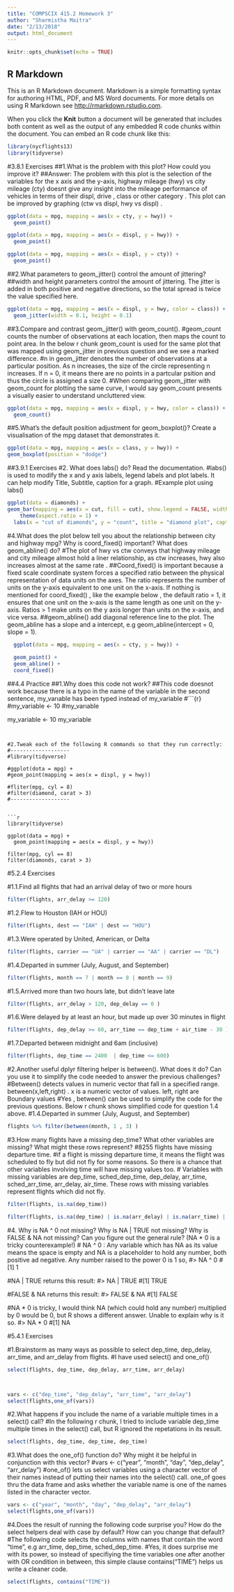 ```yaml
---
title: "COMPSCIX 415.2 Homework 3"
author: "Sharmistha Maitra"
date: "2/13/2018"
output: html_document
---
```


```r
knitr::opts_chunk$set(echo = TRUE)
```

## R Markdown

This is an R Markdown document. Markdown is a simple formatting syntax for authoring HTML, PDF, and MS Word documents. For more details on using R Markdown see <http://rmarkdown.rstudio.com>.

When you click the **Knit** button a document will be generated that includes both content as well as the output of any embedded R code chunks within the document. You can embed an R code chunk like this:

```r
library(nycflights13)
library(tidyverse)
```



#3.8.1 Exercises
##1.What is the problem with this plot? How could you improve it?
##Answer: The problem with this plot is the selection of the variables for the x axis and the y-axis, highway mileage (hwy) vs city mileage (cty) doesnt give any insight into the mileage performance of vehicles in terms of their displ, drive , class or other category . This plot can be improved by graphing (ctw vs displ, hwy vs displ) .
```r
ggplot(data = mpg, mapping = aes(x = cty, y = hwy)) + 
  geom_point()

ggplot(data = mpg, mapping = aes(x = displ, y = hwy)) + 
  geom_point()

ggplot(data = mpg, mapping = aes(x = displ, y = cty)) + 
  geom_point()
```


##2.What parameters to geom_jitter() control the amount of jittering?
##width and height parameters control the amount of jittering. 	The jitter is added in both positive and negative directions, so the total spread is twice the value specified here.

```r
ggplot(data = mpg, mapping = aes(x = displ, y = hwy, color = class)) + 
  geom_jitter(width = 0.1, height = 0.1)
```


##3.Compare and contrast geom_jitter() with geom_count().
#geom_count counts the number of observations at each location, then maps the count to point area. In the below r chunk geom_count is used for the same plot that was mapped using geom_jitter in previous question and we see a marked difference. 
#n in geom_jitter denotes the number of observations at a particular position. As n increases, the size of the circle representing n increases. If n = 0, it means there are no points in a partcular psition and thus the circle is assigned a size 0.
#When comparing geom_jitter with geom_count for plotting the same curve, I would say geom_count presents a visually easier to understand uncluttered view.
```r
ggplot(data = mpg, mapping = aes(x = displ, y = hwy, color = class)) + 
  geom_count()
```

##5.What’s the default position adjustment for geom_boxplot()? Create a visualisation of the mpg dataset that demonstrates it.
```r
ggplot(data = mpg, mapping = aes(x = class, y = hwy)) +
geom_boxplot(position = "dodge") 

```

##3.9.1 Exercises
#2. What does labs() do? Read the documentation.
#labs() is used to modify the x and y axis labels, legend labels and plot labels. It can help modify Title, Subtitle, caption for a graph.
#Example plot using labs()
```r
ggplot(data = diamonds) + 
geom_bar(mapping = aes(x = cut, fill = cut), show.legend = FALSE, width = 1) +
    theme(aspect.ratio = 1) +
  labs(x = "cut of diamonds", y = "count", title = "diamond plot", caption = "based on analysis")
```


#4.What does the plot below tell you about the relationship between city and highway mpg? Why is coord_fixed() important? What does geom_abline() do?
#The plot of hwy vs ctw conveys that highway mileage and city mileage almost hold a liner relationship, as ctw increases, hwy also increases almost at the same rate . 
##Coord_fixed() is important because a fixed scale coordinate system forces a specified ratio between the physical representation of data units on the axes. The ratio represents the number of units on the y-axis equivalent to one unit on the x-axis. If nothing is mentioned for coord_fixed() , like the example below , the default ratio = 1, it ensures that one unit on the x-axis is the same length as one unit on the y-axis. Ratios > 1 make units on the y axis longer than units on the x-axis, and vice versa. 
##geom_abline() add diagonal reference line to the plot. The geom_abline has a slope and a intercept, e.g  geom_abline(intercept = 0, slope = 1).

```r
  ggplot(data = mpg, mapping = aes(x = cty, y = hwy)) +
  
  geom_point() +
  geom_abline() +
  coord_fixed()
```


##4.4 Practice
##1.Why does this code not work?
##This code doesnot work because there is a typo in the name of the variable in the second sentence, my_varıable has been typed instead of my_variable
#```{r}
#my_variable <- 10
#my_varıable

my_variable <- 10
my_variable

```


#2.Tweak each of the following R commands so that they run correctly:
#-------------------
#library(tidyverse)

#ggplot(dota = mpg) + 
#geom_point(mapping = aes(x = displ, y = hwy))

#fliter(mpg, cyl = 8)
#filter(diamond, carat > 3)
#-------------------


```r
library(tidyverse)

ggplot(data = mpg) + 
  geom_point(mapping = aes(x = displ, y = hwy))

filter(mpg, cyl == 8)
filter(diamonds, carat > 3)
```


#5.2.4 Exercises



#1.1.Find all flights that had an arrival delay of two or more hours
```r
filter(flights, arr_delay >= 120)
```

#1.2.Flew to Houston (IAH or HOU)
```r
filter(flights, dest == "IAH" | dest == "HOU")
```

#1.3.Were operated by United, American, or Delta
```r
filter(flights, carrier == "UA" | carrier == "AA" | carrier == "DL")
```

#1.4.Departed in summer (July, August, and September)
```r
filter(flights, month == 7 | month == 8 | month == 9)
```

#1.5.Arrived more than two hours late, but didn’t leave late
```r
filter(flights, arr_delay > 120, dep_delay == 0 )
```

#1.6.Were delayed by at least an hour, but made up over 30 minutes in flight
```r
filter(flights, dep_delay >= 60, arr_time == dep_time + air_time - 30 )
```

#1.7.Departed between midnight and 6am (inclusive)
```r
filter(flights, dep_time == 2400  | dep_time <= 600)
```

#2.Another useful dplyr filtering helper is between(). What does it do? Can you use it to simplify the code needed to answer the previous challenges?
#Between() detects values in numeric vector that fall in a specified range. between(x,left,right) . x	is a numeric vector of values. left, right are Boundary values
#Yes , between() can be used to simplify the code for the previous questions. Below r chunk shows simplified code for question 1.4 above.
#1.4.Departed in summer (July, August, and September)


```r
flights %>% filter(between(month, 1 , 3) )
```


#3.How many flights have a missing dep_time? What other variables are missing? What might these rows represent?
#8255 flights have missing departure time.
#if a flight is missing departure time, it means the flight was scheduled to fly but did not fly for some reasons. So there is a chance that other variables involving time will have missing values too.
# Variables with missing variables are dep_time, sched_dep_time, dep_delay, arr_time, sched_arr_time, arr_delay, air_time. These rows with missing variables represent flights which did not fly.
```r
filter(flights, is.na(dep_time))

filter(flights, is.na(dep_time) | is.na(arr_delay) | is.na(arr_time) | is.na(dep_delay))
```


#4. Why is NA ^ 0 not missing? Why is NA | TRUE not missing? Why is FALSE & NA not missing? Can you figure out the general rule? (NA * 0 is a tricky counterexample!)
# NA ^ 0 : Any variable which has NA as its value means the space is empty and NA is a placeholder to hold any number, both positive ad negative. Any number raised to the power 0 is 1 so, 
#> NA ^ 0
#[1] 1

#NA | TRUE returns this result:
#> NA | TRUE
#[1] TRUE

#FALSE & NA returns this result:
#> FALSE & NA
#[1] FALSE

#NA * 0 is tricky, I would think NA (which could hold any number) multiplied by 0 would be 0, but R shows a different answer. Unable to explain why is it so.
#> NA * 0
#[1] NA




#5.4.1 Exercises

#1.Brainstorm as many ways as possible to select dep_time, dep_delay, arr_time, and arr_delay from flights.
#I have used select() and one_of()


```r
select(flights, dep_time, dep_delay, arr_time, arr_delay)



vars <- c("dep_time", "dep_delay", "arr_time", "arr_delay")
select(flights,one_of(vars))

```


#2.What happens if you include the name of a variable multiple times in a select() call?
#In the following r chunk, I tried to include variable dep_time multiple times in the select() call, but R ignored the repetations in its result. 
```r
select(flights, dep_time, dep_time, dep_time)
```

#3.What does the one_of() function do? Why might it be helpful in conjunction with this vector?
#vars <- c("year", "month", "day", "dep_delay", "arr_delay")
#one_of() lets us select variables using a character vector of their names instead of putting their names into the select() call. one_of goes thru the data frame and asks whether the variable name is one of the names listed in the character vector.
```r
vars <- c("year", "month", "day", "dep_delay", "arr_delay")
select(flights,one_of(vars))
```

#4.Does the result of running the following code surprise you? How do the select helpers deal with case by default? How can you change that default?
#The following code selects the columns with names that contain the word "time", e.g arr_time, dep_time, sched_dep_time.
#Yes, it does surprise me with its power, so instead of specifiying the time variables one after another with  OR condition in between, this simple clause contains("TIME") helps us write a cleaner code.
```r
select(flights, contains("TIME"))
```






